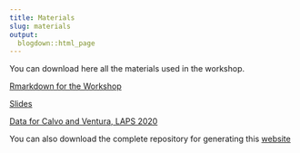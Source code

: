 ```yaml
---
title: Materials
slug: materials
output:
  blogdown::html_page
---
```


You can download here all the materials used in the workshop. 

[Rmarkdown for the Workshop](/code/datavix_workshop.rmd)

[Slides](/slides/slides.html)

[Data for Calvo and Ventura, LAPS 2020](/data/CV_data.Rdata)

You can also download the complete repository for generating this [website](https://github.com/TiagoVentura/data_viz_umd_workshop) 
